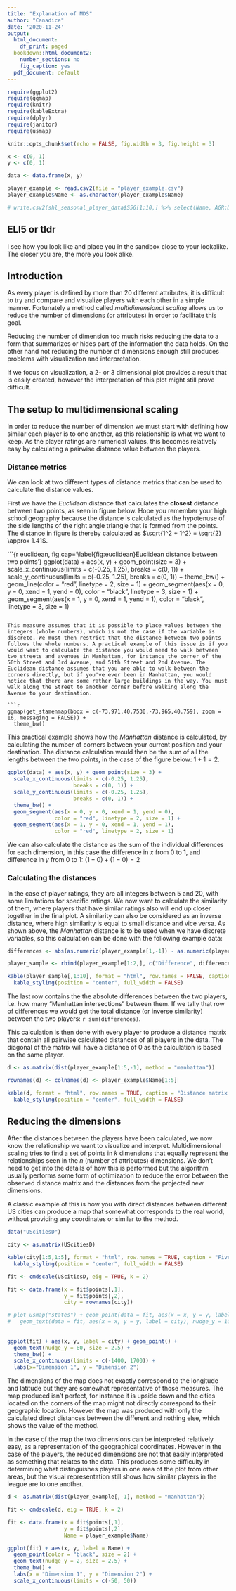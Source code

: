 ```yaml
---
title: "Explanation of MDS"
author: "Canadice"
date: '2020-11-24'
output:
  html_document:
    df_print: paged
  bookdown::html_document2:
    number_sections: no
    fig_caption: yes
  pdf_document: default
---
```


```r

require(ggplot2)
require(ggmap)
require(knitr)
require(kableExtra)
require(dplyr)
require(janitor)
require(usmap)

knitr::opts_chunk$set(echo = FALSE, fig.width = 3, fig.height = 3)

x <- c(0, 1)
y <- c(0, 1)

data <- data.frame(x, y)

player_example <- read.csv2(file = "player_example.csv")
player_example$Name <- as.character(player_example$Name)

# write.csv2(shl_seasonal_player_data$S56[1:10,] %>% select(Name, AGR:DFR), file = "player_example.csv", row.names = FALSE)


```

## ELI5 or tldr
I see how you look like and place you in the sandbox close to your lookalike. The closer you are, the more you look alike.

## Introduction
As every player is defined by more than 20 different attributes, it is difficult to try and compare and visualize players with each other in a simple manner. Fortunately a method called *multidimensional scaling* allows us to reduce the number of dimensions (or attributes) in order to facilitate this goal. 

Reducing the number of dimension too much risks reducing the data to a form that summarizes or hides part of the information the data holds. On the other hand not reducing the number of dimensions enough still produces problems with visualization and interpretation.

If we focus on visualization, a 2- or 3 dimensional plot provides a result that is easily created, however the interpretation of this plot might still prove difficult.

## The setup to multidimensional scaling
In order to reduce the number of dimension we must start with defining how similar each player is to one another, as this relationship is what we want to keep. As the player ratings are numerical values, this becomes relatively easy by calculating a pairwise distance value between the players.

### Distance metrics
We can look at two different types of distance metrics that can be used to calculate the distance values.

First we have the *Euclidean* distance that calculates the **closest** distance between two points, as seen in figure below. Hope you remember your high school geography because the distance is calculated as the hypotenuse of the side lengths of the right angle triangle that is formed from the points. The distance in figure is thereby calculated as $\sqrt{1^2 + 1^2} = \sqrt{2} \approx 1.41$. 

```{r euclidean, fig.cap='\\label{fig:euclidean}Euclidean distance between two points'}
ggplot(data) + aes(x, y) + geom_point(size = 3) +
  scale_x_continuous(limits = c(-0.25, 1.25),
                     breaks = c(0, 1)) +
  scale_y_continuous(limits = c(-0.25, 1.25),
                     breaks = c(0, 1)) + 
  theme_bw() + 
  geom_line(color = "red", linetype = 2, size = 1) +
  geom_segment(aes(x = 0, y = 0, xend = 1, yend = 0),
               color = "black", linetype = 3, size = 1) +
  geom_segment(aes(x = 1, y = 0, xend = 1, yend = 1),
               color = "black", linetype = 3, size = 1)


```

This measure assumes that it is possible to place values between the integers (whole numbers), which is not the case if the variable is discrete. We must then restrict that the distance between two points follows the whole numbers. A practical example of this issue is if you would want to calculate the distance you would need to walk between two streets and avenues in Manhattan, for instance the corner of the 50th Street and 3rd Avenue, and 51th Street and 2nd Avenue. The Euclidean distance assumes that you are able to walk between the corners directly, but if you've ever been in Manhattan, you would notice that there are some rather large buildings in the way. You must walk along the Street to another corner before walking along the Avenue to your destination.

```r

ggmap(get_stamenmap(bbox = c(-73.971,40.7530,-73.965,40.759), zoom = 16, messaging = FALSE)) +
  theme_bw()

```

This practical example shows how the *Manhattan* distance is calculated, by calculating the number of corners between your current position and your destination. The distance calculation would then be the sum of all the lengths between the two points, in the case of the figure below: $1 + 1 = 2$.

```r
ggplot(data) + aes(x, y) + geom_point(size = 3) +
  scale_x_continuous(limits = c(-0.25, 1.25),
                     breaks = c(0, 1)) +
  scale_y_continuous(limits = c(-0.25, 1.25),
                     breaks = c(0, 1)) + 
  theme_bw() + 
  geom_segment(aes(x = 0, y = 0, xend = 1, yend = 0),
               color = "red", linetype = 2, size = 1) +
  geom_segment(aes(x = 1, y = 0, xend = 1, yend = 1),
               color = "red", linetype = 2, size = 1)

```

We can also calculate the distance as the sum of the individual differences for each dimension, in this case the difference in $x$ from 0 to 1, and difference in $y$ from 0 to 1: $(1-0)+(1-0)=2$ 

### Calculating the distances
In the case of player ratings, they are all integers between 5 and 20, with some limitations for specific ratings. We now want to calculate the similarity of them, where players that have similar ratings also will end up closer together in the final plot. A similarity can also be considered as an inverse distance, where high similarity is equal to small distance and vice versa. As shown above, the *Manhattan* distance is to be used when we have discrete variables, so this calculation can be done with the following example data:

```r

differences <- abs(as.numeric(player_example[1,-1]) - as.numeric(player_example[2,-1]))

player_sample <- rbind(player_example[1:2,], c("Difference", differences))

kable(player_sample[,1:10], format = "html", row.names = FALSE, caption = "Example data used") %>%
  kable_styling(position = "center", full_width = FALSE)

```

The last row contains the the absolute differences between the two players, i.e. how many "Manhattan intersections" between them. If we tally that row of differences we would get the total distance (or inverse similarity) between the two players: `r sum(differences)`. 

This calculation is then done with every player to produce a distance matrix that contain all pairwise calculated distances of all players in the data. The diagonal of the matrix will have a distance of 0 as the calculation is based on the same player. 

```r

d <- as.matrix(dist(player_example[1:5,-1], method = "manhattan"))

rownames(d) <- colnames(d) <- player_example$Name[1:5]

kable(d, format = "html", row.names = TRUE, caption = "Distance matrix based on 5 players") %>%
  kable_styling(position = "center", full_width = FALSE)


```

## Reducing the dimensions
After the distances between the players have been calculated, we now know the relationship we want to visualize and interpret. Multidimensional scaling tries to find a set of points in $k$ dimensions that equally represent the relationships seen in the $n$ (number of attributes) dimensions. We don't need to get into the details of how this is performed but the algorithm usually performs some form of optimization to reduce the error between the observed distance matrix and the distances from the projected new dimensions.

A classic example of this is how you with direct distances between different US cities can produce a map that somewhat corresponds to the real world, without providing any coordinates or similar to the method.

```r

data("UScitiesD")

city <- as.matrix(UScitiesD)

kable(city[1:5,1:5], format = "html", row.names = TRUE, caption = "Five cities and their direct distance to one another") %>%
  kable_styling(position = "center", full_width = FALSE)

fit <- cmdscale(UScitiesD, eig = TRUE, k = 2)

fit <- data.frame(x = fit$points[,1],
                  y = fit$points[,2],
                  city = rownames(city))

# plot_usmap("states") + geom_point(data = fit, aes(x = x, y = y, label = city)) + 
#   geom_text(data = fit, aes(x = x, y = y, label = city), nudge_y = 100, size = 2.5)
  
  
ggplot(fit) + aes(x, y, label = city) + geom_point() + 
  geom_text(nudge_y = 80, size = 2.5) + 
  theme_bw() +
  scale_x_continuous(limits = c(-1400, 1700)) +
  labs(x="Dimension 1", y = "Dimension 2")


```

The dimensions of the map does not exactly correspond to the longitude and latitude but they are somewhat representative of those measures. The map produced isn't perfect, for instance it is upside down and the cities located on the corners of the map might not directly correspond to their geographic location. However the map was produced with only the calculated direct distances between the different and nothing else, which shows the value of the method.

In the case of the map the two dimensions can be interpreted relatively easy, as a representation of the geographical coordinates. However in the case of the players, the reduced dimensions are not that easily interpreted as something that relates to the data. This produces some difficulty in determining what distinguishes players in one area of the plot from other areas, but the visual representation still shows how similar players in the league are to one another.

```r

d <- as.matrix(dist(player_example[,-1], method = "manhattan"))

fit <- cmdscale(d, eig = TRUE, k = 2)

fit <- data.frame(x = fit$points[,1],
                  y = fit$points[,2],
                  Name = player_example$Name)

ggplot(fit) + aes(x, y, label = Name) + 
  geom_point(color = "black", size = 2) +
  geom_text(nudge_y = 2, size = 2.5) +
  theme_bw() +
  labs(x = "Dimension 1", y = "Dimension 2") + 
  scale_x_continuous(limits = c(-50, 50))
  


```








